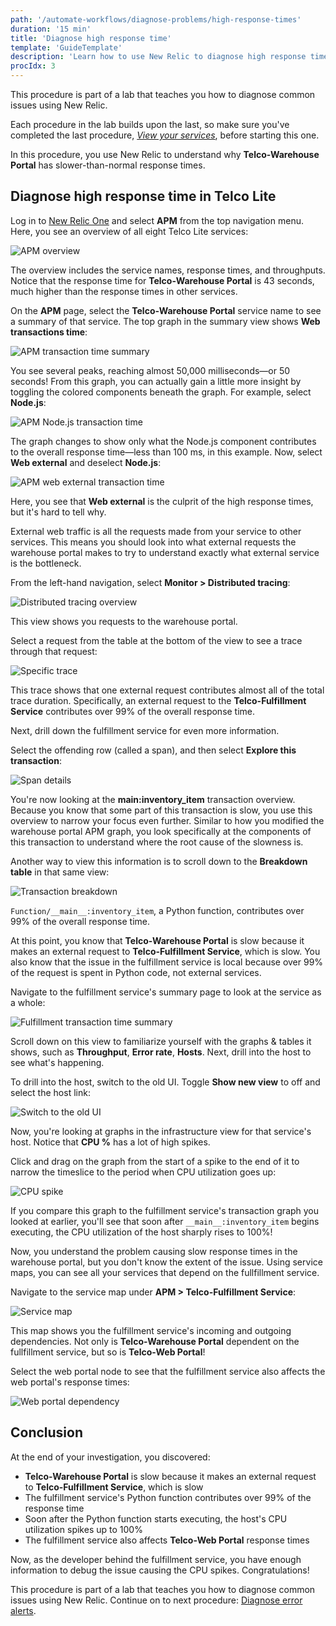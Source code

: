 ```yaml
---
path: '/automate-workflows/diagnose-problems/high-response-times'
duration: '15 min'
title: 'Diagnose high response time'
template: 'GuideTemplate'
description: 'Learn how to use New Relic to diagnose high response times in your services.'
procIdx: 3
---
```


<Callout variant="course" title="lab">

This procedure is part of a lab that teaches you how to diagnose common issues using New Relic.

Each procedure in the lab builds upon the last, so make sure you've completed the last procedure, [_View your services_](/automate-workflows/diagnose-problems/view-your-services), before starting this one.

</Callout>

In this procedure, you use New Relic to understand why **Telco-Warehouse Portal** has slower-than-normal response times.

## Diagnose high response time in Telco Lite

<Steps>

<Step>

Log in to [New Relic One](https://one.newrelic.com) and select **APM** from the top navigation menu. Here, you see an overview of all eight Telco Lite services:

![APM overview](../../../images/telco-lite/high-response-times.png)

The overview includes the service names, response times, and throughputs. Notice that the response time for **Telco-Warehouse Portal** is 43 seconds, much higher than the response times in other services.

</Step>

<Step>

On the **APM** page, select the **Telco-Warehouse Portal** service name to see a summary of that service. The top graph in the summary view shows **Web transactions time**:

![APM transaction time summary](../../../images/telco-lite/apm-summary.png)

You see several peaks, reaching almost 50,000 milliseconds—or 50 seconds! From this graph, you can actually gain a little more insight by toggling the colored components beneath the graph. For example, select **Node.js**:

![APM Node.js transaction time](../../../images/telco-lite/apm-node.png)

The graph changes to show only what the Node.js component contributes to the overall response time—less than 100 ms, in this example. Now, select **Web external** and deselect **Node.js**:

![APM web external transaction time](../../../images/telco-lite/apm-webex.png)

Here, you see that **Web external** is the culprit of the high response times, but it's hard to tell why. 

External web traffic is all the requests made from your service to other services. This means you should look into what external requests the warehouse portal makes to try to understand exactly what external service is the bottleneck.

</Step>

<Step>

From the left-hand navigation, select **Monitor > Distributed tracing**:

![Distributed tracing overview](../../../images/telco-lite/dt-overview.png)

This view shows you requests to the warehouse portal. 

</Step>

<Step>

Select a request from the table at the bottom of the view to see a trace through that request:

![Specific trace](../../../images/telco-lite/dt-trace.png)

This trace shows that one external request contributes almost all of the total trace duration. Specifically, an external request to the **Telco-Fulfillment Service** contributes over 99% of the overall response time.

Next, drill down the fulfillment service for even more information. 

</Step>

<Step>

Select the offending row (called a span), and then select **Explore this transaction**:

![Span details](../../../images/telco-lite/dt-span-details.png)

You're now looking at the **__main__:inventory_item** transaction overview. Because you know that some part of this transaction is slow, you use this overview to narrow your focus even further. Similar to how you modified the warehouse portal APM graph, you look specifically at the components of this transaction to understand where the root cause of the slowness is. 

Another way to view this information is to scroll down to the **Breakdown table** in that same view:

![Transaction breakdown](../../../images/telco-lite/transaction-breakdown.png)

`Function/__main__:inventory_item`, a Python function, contributes over 99% of the overall response time.

At this point, you know that **Telco-Warehouse Portal** is slow because it makes an external request to **Telco-Fulfillment Service**, which is slow. You also know that the issue in the fulfillment service is local because over 99% of the request is spent in Python code, not external services. 

</Step>

<Step>

Navigate to the fulfillment service's summary page to look at the service as a whole:

![Fulfillment transaction time summary](../../../images/telco-lite/apm-fulfillment-summary.png)

Scroll down on this view to familiarize yourself with the graphs & tables it shows, such as **Throughput**,  **Error rate**, **Hosts**. Next, drill into the host to see what's happening. 

</Step>

<Step>

To drill into the host, switch to the old UI. Toggle **Show new view** to off and select the host link:

![Switch to the old UI](../../../images/telco-lite/old-ui.png)

Now, you're looking at graphs in the infrastructure view for that service's host. Notice that **CPU %** has a lot of high spikes. 

</Step>

<Step>

Click and drag on the graph from the start of a spike to the end of it to narrow the timeslice to the period when CPU utilization goes up:

![CPU spike](../../../images/telco-lite/cpu-spike.png)

If you compare this graph to the fulfillment service's transaction graph you looked at earlier, you'll see that soon after `__main__:inventory_item` begins executing, the CPU utilization of the host sharply rises to 100%!

Now, you understand the problem causing slow response times in the warehouse portal, but you don't know the extent of the issue. Using service maps, you can see all your services that depend on the fullfillment service.

</Step>

<Step>

Navigate to the service map under **APM > Telco-Fulfillment Service**:

![Service map](../../../images/telco-lite/service-map.png)

This map shows you the fulfillment service's incoming and outgoing dependencies. Not only is **Telco-Warehouse Portal** dependent on the fullfillment service, but so is **Telco-Web Portal**!

</Step>

<Step>

Select the web portal node to see that the fulfillment service also affects the web portal's response times:

![Web portal dependency](../../../images/telco-lite/web-portal-dep.png)

</Step>

</Steps>

## Conclusion

At the end of your investigation, you discovered:

- **Telco-Warehouse Portal** is slow because it makes an external request to **Telco-Fulfillment Service**, which is slow
- The fulfillment service's Python function contributes over 99% of the response time
- Soon after the Python function starts executing, the host's CPU utilization spikes up to 100%
- The fulfillment service also affects **Telco-Web Portal** response times

Now, as the developer behind the fulfillment service, you have enough information to debug the issue causing the CPU spikes. Congratulations!

<Callout variant="course" title="lab">

This procedure is part of a lab that teaches you how to diagnose common issues using New Relic. Continue on to next procedure: [Diagnose error alerts](/automate-workflows/diagnose-problems/error-alerts).

</Callout>
